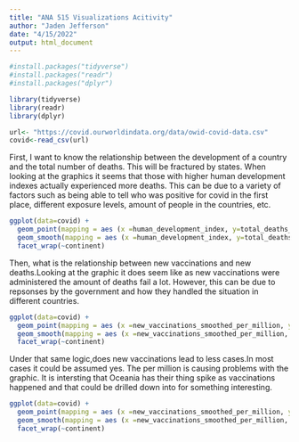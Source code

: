 ---
title: "ANA 515 Visualizations Acitivity"
author: "Jaden Jefferson"
date: "4/15/2022"
output: html_document
---

```{r setup, include=FALSE}
#install.packages("tidyverse")
#install.packages("readr")
#install.packages("dplyr")
```

```{r include=FALSE}
library(tidyverse)
library(readr)
library(dplyr)

url<- "https://covid.ourworldindata.org/data/owid-covid-data.csv"
covid<-read_csv(url)
```

First, I want to know the relationship between the development of a country and the total number of deaths. This will be fractured by states. When looking at the graphics it seems that those with higher human development indexes actually experienced more deaths. This can be due to a variety of factors such as being able to tell who was positive for covid in the first place, different exposure levels, amount of people in the countries, etc.

```{r echo=FALSE}
ggplot(data=covid) + 
  geom_point(mapping = aes (x =human_development_index, y=total_deaths_per_million)) +
  geom_smooth(mapping = aes (x =human_development_index, y=total_deaths_per_million)) +
  facet_wrap(~continent)
```

Then, what is the relationship between new vaccinations and new deaths.Looking at the graphic it does seem like as new vaccinations were administered the amount of deaths fail a lot. However, this can be due to repsonses by the government and how they handled the situation in different countries. 

``` {r echo=FALSE}
ggplot(data=covid) + 
  geom_point(mapping = aes (x =new_vaccinations_smoothed_per_million, y=new_deaths_smoothed_per_million)) +
  geom_smooth(mapping = aes (x =new_vaccinations_smoothed_per_million, y=new_deaths_smoothed_per_million)) +
  facet_wrap(~continent)
```

Under that same logic,does new vaccinations lead to less cases.In most cases it could be assumed yes. The per million is causing problems with the graphic. It is intersting that Oceania has their thing spike as vaccinations happened and that could be drilled down into for something interesting.

```{r echo=FALSE}
ggplot(data=covid) + 
  geom_point(mapping = aes (x =new_vaccinations_smoothed_per_million, y=new_cases_per_million)) +
  geom_smooth(mapping = aes (x =new_vaccinations_smoothed_per_million, y=new_cases_per_million)) +
  facet_wrap(~continent)
```

